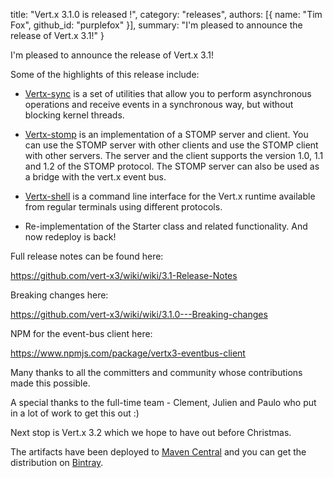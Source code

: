   title: "Vert.x 3.1.0 is released !",
  category: "releases",
  authors: [{
    name: "Tim Fox",
    github_id: "purplefox"
  }],
  summary: "I'm pleased to announce the release of Vert.x 3.1!"
}

I'm pleased to announce the release of Vert.x 3.1!

Some of the highlights of this release include:

* [Vertx-sync](http://vertx.io/docs/vertx-sync/java/) is a set of utilities that allow you to perform asynchronous
operations and receive events in a synchronous way, but without blocking kernel threads.

* [Vertx-stomp](http://vertx.io/docs/vertx-stomp/java/) is an implementation of a STOMP server and client.
You can use the STOMP server with other clients and use the STOMP client with other servers.
The server and the client supports the version 1.0, 1.1 and 1.2 of the STOMP protocol.
The STOMP server can also be used as a bridge with the
vert.x event bus.

* [Vertx-shell](http://vertx.io/docs/vertx-shell/java/) is a command line interface for the Vert.x runtime available from
regular terminals using different protocols.

* Re-implementation of the Starter class and related functionality. And now redeploy is back!

Full release notes can be found here:

https://github.com/vert-x3/wiki/wiki/3.1-Release-Notes

Breaking changes here:

https://github.com/vert-x3/wiki/wiki/3.1.0---Breaking-changes

NPM for the event-bus client here:

https://www.npmjs.com/package/vertx3-eventbus-client

Many thanks to all the committers and community whose contributions made this possible.

A special thanks to the full-time team - Clement, Julien and Paulo who put in a lot of work to get this out :)

Next stop is Vert.x 3.2 which we hope to have out before Christmas.

The artifacts have been deployed to [Maven Central](http://search.maven.org/#search%7Cga%7C1%7Cg%3A%22io.vertx%22%20AND%20v%3A%223.1.0%22)
 and you can get the distribution on [Bintray](https://bintray.com/vertx/downloads/distribution/3.1.0/view).
